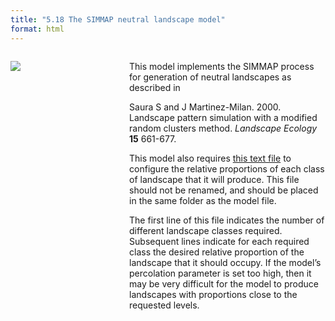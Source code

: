 ```yaml
---
title: "5.18 The SIMMAP neutral landscape model"
format: html
---
```


:::: {.columns}
::: {.column width=35%}
[![](5.18-simmap.png)](5.18-simmap.nlogo)
:::

::: {.column width=65%}
This model implements the SIMMAP process for generation of neutral landscapes as described in

Saura S and J Martinez-Milan. 2000. Landscape pattern simulation with a modified random clusters method. _Landscape Ecology_ **15** 661-677.

This model also requires [this text file](5.18-classes.txt) to configure the relative proportions of each class of landscape that it will produce. This file should not be renamed, and should be placed in the same folder as the model file.

The first line of this file indicates the number of different landscape classes required. Subsequent lines indicate for each required class the desired relative proportion of the landscape that it should occupy. If the model’s percolation parameter is set too high, then it may be very difficult for the model to produce landscapes with proportions close to the requested levels.
:::
::::